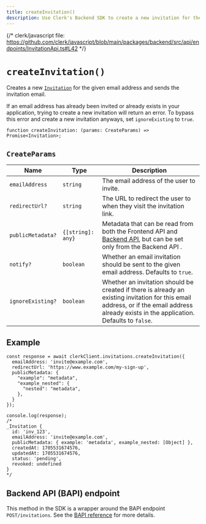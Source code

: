 ```yaml
---
title: createInvitation()
description: Use Clerk's Backend SDK to create a new invitation for the given email address, and send the invitation email.
---
```


{/* clerk/javascript file: https://github.com/clerk/javascript/blob/main/packages/backend/src/api/endpoints/InvitationApi.ts#L42 */}

# `createInvitation()`

Creates a new [`Invitation`](/docs/references/backend/types/backend-invitation) for the given email address and sends the invitation email.

If an email address has already been invited or already exists in your application, trying to create a new invitation will return an error. To bypass this error and create a new invitation anyways, set `ignoreExisting` to `true`.

```tsx
function createInvitation: (params: CreateParams) => Promise<Invitation>;
```

## `CreateParams`

| Name | Type | Description |
| --- | --- | --- |
| `emailAddress` | `string` | The email address of the user to invite. |
| `redirectUrl?` | `string` | The URL to redirect the user to when they visit the invitation link. |
| `publicMetadata?` | `{[string]: any}` | Metadata that can be read from both the Frontend API and [Backend API](https://clerk.com/docs/reference/backend-api), but can be set only from the Backend API . |
| `notify?` | `boolean` | Whether an email invitation should be sent to the given email address. Defaults to `true`. |
| `ignoreExisting?` | `boolean` | Whether an invitation should be created if there is already an existing invitation for this email address, or if the email address already exists in the application. Defaults to `false`. |

## Example

```tsx
const response = await clerkClient.invitations.createInvitation({
  emailAddress: 'invite@example.com',
  redirectUrl: 'https://www.example.com/my-sign-up',
  publicMetadata: {
    "example": "metadata",
    "example_nested": {
      "nested": "metadata",
    },
  }
});

console.log(response);
/*
_Invitation {
  id: 'inv_123',
  emailAddress: 'invite@example.com',
  publicMetadata: { example: 'metadata', example_nested: [Object] },
  createdAt: 1705531674576,
  updatedAt: 1705531674576,
  status: 'pending',
  revoked: undefined
}
*/
```

## Backend API (BAPI) endpoint

This method in the SDK is a wrapper around the BAPI endpoint `POST/invitations`. See the [BAPI reference](https://clerk.com/docs/reference/backend-api/tag/Invitations#operation/CreateInvitation) for more details.
